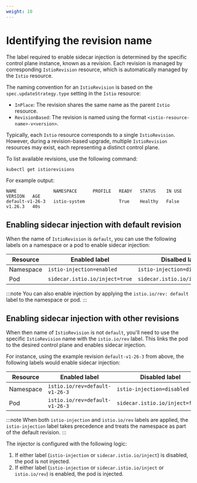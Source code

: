 ```yaml
---
weight: 10
---
```


# Identifying the revision name

The label required to enable sidecar injection is determined by the specific control plane instance, known as a revision.
Each revision is managed by corresponding `IstioRevision` resource, which is automatically managed by the `Istio` resource.

The naming convention for an `IstioRevision` is based on the `spec.updateStrategy.type` setting in the `Istio` resource:

- `InPlace`: The revision shares the same name as the parent `Istio` resource.
- `RevisionBased`: The revision is named using the format `<istio-resource-name>-v<version>`.

Typically, each `Istio` resource corresponds to a single `IstioRevision`.
However, during a revision-based upgrade, multiple `IstioRevision` resources may exist, each representing a distinct control plane.

To list available revisions, use the following command:

```bash
kubectl get istiorevisions
```

For example output:

```
NAME              NAMESPACE      PROFILE   READY   STATUS    IN USE   VERSION   AGE
default-v1-26-3   istio-system             True    Healthy   False    v1.26.3   40s
```

## Enabling sidecar injection with default revision

When the name of `IstioRevision` is `default`, you can use the following labels on a namespace or a pod to enable sidecar injection:

| **Resource** | **Enabled label**              | **Disalbed label**              |
| ------------ | ------------------------------ | ------------------------------- |
| Namespace    | `istio-injection=enabled`      | `istio-injection=disabled`      |
| Pod          | `sidecar.istio.io/inject=true` | `sidecar.istio.io/inject=false` |

:::note
You can also enable injection by applying the `istio.io/rev: default` label to the namespace or pod.
:::

## Enabling sidecar injection with other revisions

When then name of `IstioRevision` is not `default`, you'll need to use the specific `IstioRevision` name with the `istio.io/rev` label.
This links the pod to the desired control plane and enables sidecar injection.

For instance, using the example revision `default-v1-26-3` from above, the following labels would enable sidecar injection:

| **Resource** | **Enabled label**              | **Disabled label**              |
| ------------ | ------------------------------ | ------------------------------- |
| Namespace    | `istio.io/rev=default-v1-26-3` | `istio-injection=disabled`      |
| Pod          | `istio.io/rev=default-v1-26-3` | `sidecar.istio.io/inject=false` |

:::note
When both `istio-injection` and `istio.io/rev` labels are applied, the `istio-injection` label takes precedence and treats the namespace as part of the default revision.
:::

The injector is configured with the following logic:

1. If either label (`istio-injection` or `sidecar.istio.io/inject`) is disabled, the pod is not injected.
2. If either label (`istio-injection` or `sidecar.istio.io/inject` or `istio.io/rev`) is enabled, the pod is injected.
